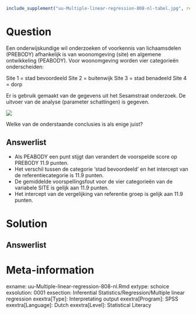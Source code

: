 ```{r, echo = FALSE, results = "hide"}
include_supplement("uu-Multiple-linear-regression-808-nl-tabel.jpg", recursive = TRUE)
```



Question
========
  
Een onderwijskundige wil onderzoeken of voorkennis van lichaamsdelen (PREBODY) afhankelijk is van woonomgeving (site) en algemene ontwikkeling (PEABODY). Voor woonomgeving worden vier categorieën onderscheiden:

Site 1 = stad bevoordeeld
Site 2 = buitenwijk
Site 3 = stad benadeeld
Site 4 = dorp 

Er is gebruik gemaakt van de gegevens uit het Sesamstraat onderzoek. De uitvoer van de analyse (parameter schattingen) is gegeven.


![](uu-Multiple-linear-regression-808-nl-tabel.jpg)

Welke van de onderstaande conclusies is als enige juist?
  
Answerlist
----------
* Als PEABODY een punt stijgt dan verandert de voorspelde score op PREBODY 11.9 punten.
* Het verschil tussen de categorie ‘stad bevoordeeld’ en het intercept van de referentiecategorie is 11.9 punten.
* De gemiddelde voorspellingsfout voor de vier categorieën van de variabele SITE is gelijk aan 11.9 punten.
* Het intercept van de vergelijking van referentie groep is gelijk aan 11.9 punten.


Solution
========
  


Answerlist
----------



Meta-information
================
exname: uu-Multiple-linear-regression-808-nl.Rmd
extype: schoice
exsolution: 0001
exsection: Inferential Statistics/Regression/Multiple linear regression
exextra[Type]: Interpretating output
exextra[Program]: SPSS
exextra[Language]: Dutch
exextra[Level]: Statistical Literacy
